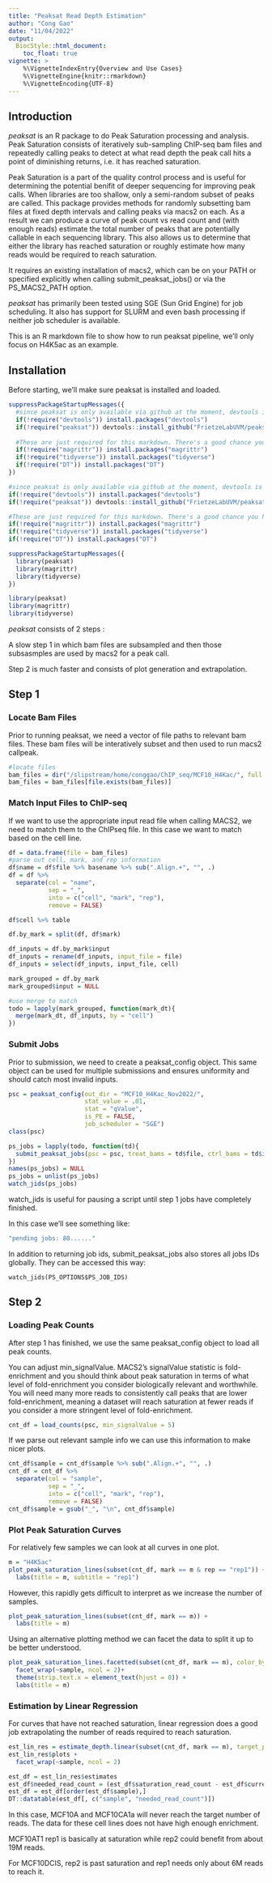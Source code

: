 ```yaml
---
title: "Peaksat Read Depth Estimation"
author: "Cong Gao"
date: "11/04/2022"
output:
  BiocStyle::html_document:
    toc_float: true
vignette: >
    %\VignetteIndexEntry{Overview and Use Cases}
    %\VignetteEngine{knitr::rmarkdown}
    %\VignetteEncoding{UTF-8}
---
```


## Introduction

*peaksat* is an R package to do Peak Saturation processing and analysis. Peak Saturation consists of iteratively sub-sampling ChIP-seq bam files and repeatedly calling peaks to detect at what read depth the peak call hits a point of diminishing returns, i.e. it has reached saturation.

Peak Saturation is a part of the quality control process and is useful for determining the potential benifit of deeper sequencing for improving peak calls.  When libraries are too shallow, only a semi-random subset of peaks are called.  This package provides methods for randomly subsetting bam files at fixed depth intervals and calling peaks via macs2 on each.  As a result we can produce a curve of peak count vs read count and (with enough reads) estimate the total number of peaks that are potentially callable in each sequencing library.  This also allows us to determine that either the library has reached saturation or roughly estimate how many reads would be required to reach saturation.

It requires an existing installation of macs2, which can be on your PATH or specified explicitly when calling submit_peaksat_jobs() or via the PS_MACS2_PATH option.

*peaksat* has primarily been tested using SGE (Sun Grid Engine) for job scheduling. It also has support for SLURM and even bash processing if neither job scheduler is available.

This is an R markdown file to show how to run peaksat pipeline, we'll only focus on H4K5ac as an example.

## Installation

Before starting, we'll make sure peaksat is installed and loaded.

```r
suppressPackageStartupMessages({
  #since peaksat is only available via github at the moment, devtools is required for installation
  if(!require("devtools")) install.packages("devtools")
  if(!require("peaksat")) devtools::install_github("FrietzeLabUVM/peaksat")
  
  #These are just required for this markdown. There's a good chance you have them already.
  if(!require("magrittr")) install.packages("magrittr")
  if(!require("tidyverse")) install.packages("tidyverse")
  if(!require("DT")) install.packages("DT")
})
```

```r
#since peaksat is only available via github at the moment, devtools is required for installation
if(!require("devtools")) install.packages("devtools")
if(!require("peaksat")) devtools::install_github("FrietzeLabUVM/peaksat")

#These are just required for this markdown. There's a good chance you have them already.
if(!require("magrittr")) install.packages("magrittr")
if(!require("tidyverse")) install.packages("tidyverse")
if(!require("DT")) install.packages("DT")
```

```r
suppressPackageStartupMessages({
  library(peaksat)
  library(magrittr)
  library(tidyverse)
})
```

```r
library(peaksat)
library(magrittr)
library(tidyverse)
```

*peaksat* consists of 2 steps :

A slow step 1 in which bam files are subsampled and then those subsasmples are used by macs2 for a peak call.

Step 2 is much faster and consists of plot generation and extrapolation.

## Step 1

### Locate Bam Files 

Prior to running peaksat, we need a vector of file paths to relevant bam files.  These bam files will be interatively subset and then used to run macs2 callpeak.

```r
#locate files
bam_files = dir("/slipstream/home/conggao/ChIP_seq/MCF10_H4Kac/", full.names = TRUE, pattern = "(H4K5ac|input).+rep.+bam$")
bam_files = bam_files[file.exists(bam_files)]
```

### Match Input Files to ChIP-seq

If we want to use the appropriate input read file when calling MACS2, we need to match them to the ChIPseq file. In this case we want to match based on the cell line.

```r
df = data.frame(file = bam_files)
#parse out cell, mark, and rep information
df$name = df$file %>% basename %>% sub(".Align.+", "", .)
df = df %>% 
  separate(col = "name", 
           sep = "_", 
           into = c("cell", "mark", "rep"), 
           remove = FALSE)

df$cell %>% table

df.by_mark = split(df, df$mark)

df_inputs = df.by_mark$input
df_inputs = rename(df_inputs, input_file = file)
df_inputs = select(df_inputs, input_file, cell)

mark_grouped = df.by_mark
mark_grouped$input = NULL

#use merge to match
todo = lapply(mark_grouped, function(mark_dt){
  merge(mark_dt, df_inputs, by = "cell")
})
```

### Submit Jobs

Prior to submission, we need to create a peaksat_config object. This same object can be used for multiple submissions and ensures uniformity and should catch most invalid inputs.

```r
psc = peaksat_config(out_dir = "MCF10_H4Kac_Nov2022/", 
                     stat_value = .01, 
                     stat = "qValue", 
                     is_PE = FALSE,
                     job_scheduler = "SGE")
class(psc)
```


```r
ps_jobs = lapply(todo, function(td){
  submit_peaksat_jobs(psc = psc, treat_bams = td$file, ctrl_bams = td$input_file, await_completion = FALSE)
})
names(ps_jobs) = NULL
ps_jobs = unlist(ps_jobs)
watch_jids(ps_jobs)
```

watch_jids is useful for pausing a script until step 1 jobs have completely finished.

In this case we'll see something like:

```r
"pending jobs: 80......"
```

In addition to returning job ids, submit_peaksat_jobs also stores all jobs IDs globally. They can be accessed this way:

```PS_JOB_IDSr
watch_jids(PS_OPTIONS$PS_JOB_IDS)
```

## Step 2

### Loading Peak Counts

After step 1 has finished, we use the same peaksat_config object to load all peak counts.

You can adjust min_signalValue. MACS2's signalValue statistic is fold-enrichment and you should think about peak saturation in terms of what level of fold-enrichment you consider biologically relevant and worthwhile.  You will need many more reads to consistently call peaks that are lower fold-enrichment, meaning a dataset will reach saturation at fewer reads if you consider a more stringent level of fold-enrichment.

```r
cnt_df = load_counts(psc, min_signalValue = 5)
```

If we parse out relevant sample info we can use this information to make nicer plots.

```r
cnt_df$sample = cnt_df$sample %>% sub(".Align.+", "", .)
cnt_df = cnt_df %>% 
  separate(col = "sample", 
           sep = "_", 
           into = c("cell", "mark", "rep"), 
           remove = FALSE)
cnt_df$sample = gsub("_", "\n", cnt_df$sample)

```

### Plot Peak Saturation Curves

For relatively few samples we can look at all curves in one plot.

```r
m = "H4K5ac"
plot_peak_saturation_lines(subset(cnt_df, mark == m & rep == "rep1")) +
  labs(title = m, subtitle = "rep1")
```

However, this rapidly gets difficult to interpret as we increase the number of samples.

```r
plot_peak_saturation_lines(subset(cnt_df, mark == m)) +
  labs(title = m)
```

Using an alternative plotting method we can facet the data to split it up to be better understood.

```r
plot_peak_saturation_lines.facetted(subset(cnt_df, mark == m), color_by = "cell") +
  facet_wrap(~sample, ncol = 2)+
  theme(strip.text.x = element_text(hjust = 0)) +
  labs(title = m)
```

### Estimation by Linear Regression

For curves that have not reached saturation, linear regression does a good job extrapolating the number of reads required to reach saturation.


```r
est_lin_res = estimate_depth.linear(subset(cnt_df, mark == m), target_peaks = 20e3, max_read_count = 35e6, min_read_count = 5e6)
est_lin_res$plots +
  facet_wrap(~sample, ncol = 2)
```

```r
est_df = est_lin_res$estimates
est_df$needed_read_count = (est_df$saturation_read_count - est_df$current_read_count)/1e6
est_df = est_df[order(est_df$sample),]
DT::datatable(est_df[, c("sample", "needed_read_count")])
```

In this case, MCF10A and MCF10CA1a will never reach the target number of reads. The data for these cell lines does not have high enough enrichment.

MCF10AT1 rep1 is basically at saturation while rep2 could benefit from about 19M reads.

For MCF10DCIS, rep2 is past saturation and rep1 needs only about 6M reads to reach it.





